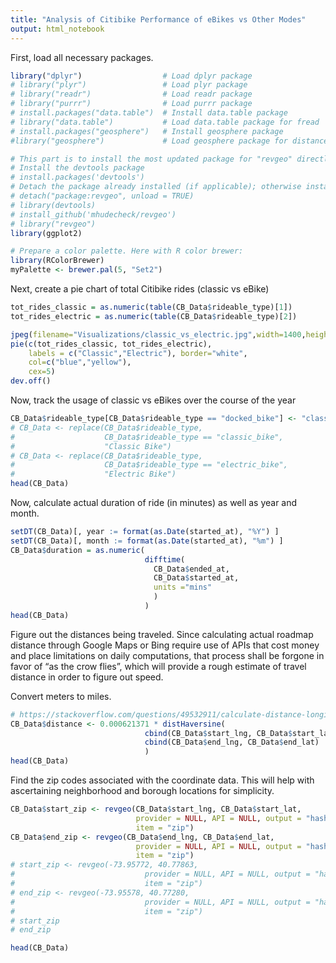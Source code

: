 ```yaml
---
title: "Analysis of Citibike Performance of eBikes vs Other Modes"
output: html_notebook
---
```


First, load all necessary packages.
```r
library("dplyr")                  # Load dplyr package
# library("plyr")                 # Load plyr package
# library("readr")                # Load readr package
# library("purrr")                # Load purrr package
# install.packages("data.table")  # Install data.table package
# library("data.table")           # Load data.table package for fread
# install.packages("geosphere")   # Install geosphere package
#library("geosphere")             # Load geosphere package for distance calculation

# This part is to install the most updated package for "revgeo" directly from the developer
# Install the devtools package
# install.packages('devtools') 
# Detach the package already installed (if applicable); otherwise installing from github won't work
# detach("package:revgeo", unload = TRUE) 
# library(devtools)
# install_github('mhudecheck/revgeo')
# library("revgeo")
library(ggplot2)

# Prepare a color palette. Here with R color brewer:
library(RColorBrewer)
myPalette <- brewer.pal(5, "Set2") 
```
Next, create a pie chart of total Citibike rides (classic vs eBike)
```r
tot_rides_classic = as.numeric(table(CB_Data$rideable_type)[1])
tot_rides_electric = as.numeric(table(CB_Data$rideable_type)[2])

jpeg(filename="Visualizations/classic_vs_electric.jpg",width=1400,height=1200)
pie(c(tot_rides_classic, tot_rides_electric), 
    labels = c("Classic","Electric"), border="white", 
    col=c("blue","yellow"),
    cex=5)
dev.off()
```
Now, track the usage of classic vs eBikes over the course of the year
```r
CB_Data$rideable_type[CB_Data$rideable_type == "docked_bike"] <- "classic_bike"
# CB_Data <- replace(CB_Data$rideable_type, 
#                    CB_Data$rideable_type == "classic_bike",
#                    "Classic Bike")
# CB_Data <- replace(CB_Data$rideable_type, 
#                    CB_Data$rideable_type == "electric_bike",
#                    "Electric Bike")
head(CB_Data)
```
Now, calculate actual duration of ride (in minutes) as well as year and month.
```r
setDT(CB_Data)[, year := format(as.Date(started_at), "%Y") ]
setDT(CB_Data)[, month := format(as.Date(started_at), "%m") ]
CB_Data$duration = as.numeric(
                              difftime(
                                CB_Data$ended_at, 
                                CB_Data$started_at, 
                                units ="mins"
                                )
                              )
head(CB_Data)
```
Figure out the distances being traveled. Since calculating actual roadmap distance through Google Maps or Bing require use of APIs that cost money and place limitations on daily computations, that process shall be forgone in favor of "as the crow flies", which will provide a rough estimate of travel distance in order to figure out speed.

Convert meters to miles.
```r
# https://stackoverflow.com/questions/49532911/calculate-distance-longitude-latitude-of-multiple-in-dataframe-r
CB_Data$distance <- 0.000621371 * distHaversine(
                              cbind(CB_Data$start_lng, CB_Data$start_lat), 
                              cbind(CB_Data$end_lng, CB_Data$end_lat) 
                              )
head(CB_Data)
```
Find the zip codes associated with the coordinate data. This will help with ascertaining neighborhood and borough locations for simplicity.
```r
CB_Data$start_zip <- revgeo(CB_Data$start_lng, CB_Data$start_lat,
                            provider = NULL, API = NULL, output = "hash",
                            item = "zip")
CB_Data$end_zip <- revgeo(CB_Data$end_lng, CB_Data$end_lat,
                            provider = NULL, API = NULL, output = "hash",
                            item = "zip")
# start_zip <- revgeo(-73.95772, 40.77863,
#                             provider = NULL, API = NULL, output = "hash",
#                             item = "zip")
# end_zip <- revgeo(-73.95578, 40.77280,
#                             provider = NULL, API = NULL, output = "hash",
#                             item = "zip")
# start_zip
# end_zip

head(CB_Data)
```

